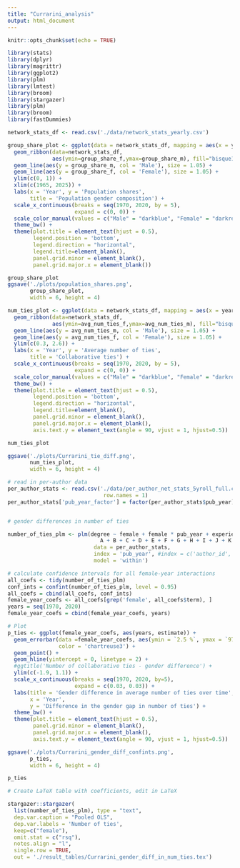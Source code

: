 ```yaml
---
title: "Currarini_analysis"
output: html_document
---
```


```r
knitr::opts_chunk$set(echo = TRUE) 
```

```r
library(stats) 
library(dplyr)
library(magrittr)
library(ggplot2)
library(plm)
library(lmtest)
library(broom)
library(stargazer)
library(plm)
library(broom)
library(fastDummies)
```


```r
network_stats_df <- read.csv('./data/network_stats_yearly.csv')

group_share_plot <- ggplot(data = network_stats_df, mapping = aes(x = year)) + 
  geom_ribbon(data=network_stats_df, 
              aes(ymin=group_share_f,ymax=group_share_m), fill="bisque1", alpha=0.5) +
  geom_line(aes(y = group_share_m, col = 'Male'), size = 1.05) +
  geom_line(aes(y = group_share_f, col = 'Female'), size = 1.05) + 
  ylim(c(0, 1)) + 
  xlim(c(1965, 2025)) +
  labs(x = 'Year', y = 'Population shares',
       title = 'Population gender composition') +
  scale_x_continuous(breaks = seq(1970, 2020, by = 5),
                     expand = c(0, 0)) +
  scale_color_manual(values = c("Male" = "darkblue", "Female" = "darkred", 'Difference' = 'black')) +
  theme_bw() +
  theme(plot.title = element_text(hjust = 0.5),
        legend.position = 'bottom',
        legend.direction = "horizontal",
        legend.title=element_blank(),
        panel.grid.minor = element_blank(),
        panel.grid.major.x = element_blank())

group_share_plot
ggsave('./plots/population_shares.png',
       group_share_plot,
       width = 6, height = 4)

num_ties_plot <- ggplot(data = network_stats_df, mapping = aes(x = year)) + 
  geom_ribbon(data=network_stats_df, 
              aes(ymin=avg_num_ties_f,ymax=avg_num_ties_m), fill="bisque1", alpha=0.5) +
  geom_line(aes(y = avg_num_ties_m, col = 'Male'), size = 1.05) +
  geom_line(aes(y = avg_num_ties_f, col = 'Female'), size = 1.05) + 
  ylim(c(0.3, 2.6)) + 
  labs(x = 'Year', y = 'Average number of ties',
       title = 'Collaborative ties') +
  scale_x_continuous(breaks = seq(1970, 2020, by = 5),
                     expand = c(0, 0)) +
  scale_color_manual(values = c("Male" = "darkblue", "Female" = "darkred", 'Difference' = 'black')) +
  theme_bw() +
  theme(plot.title = element_text(hjust = 0.5),
        legend.position = 'bottom',
        legend.direction = "horizontal",
        legend.title=element_blank(),
        panel.grid.minor = element_blank(),
        panel.grid.major.x = element_blank(),
        axis.text.y = element_text(angle = 90, vjust = 1, hjust=0.5))

num_ties_plot

ggsave('./plots/Currarini_tie_diff.png',
       num_ties_plot,
       width = 6, height = 4)

```


```r
# read in per-author data
per_author_stats <- read.csv('./data/per_author_net_stats_5yroll_full.csv',
                              row.names = 1)
per_author_stats['pub_year_factor'] = factor(per_author_stats$pub_year)


# gender differences in number of ties

number_of_ties_plm <- plm(degree ~ female + female * pub_year + experience_year + 
                             A + B + C + D + E + F + G + H + I + J + K + L + M + N + O + P + Q + R + Y + Z,
                           data = per_author_stats,
                           index = 'pub_year', #index = c('author_id', 'pub_year'), # both FE
                           model = 'within') 

# calculate confidence intervals for all female-year interactions
all_coefs <- tidy(number_of_ties_plm)
conf_ints = confint(number_of_ties_plm, level = 0.95)
all_coefs = cbind(all_coefs, conf_ints)
female_year_coefs <- all_coefs[grep('female', all_coefs$term), ]
years = seq(1970, 2020)
female_year_coefs = cbind(female_year_coefs, years)

# Plot
p_ties <- ggplot(female_year_coefs, aes(years, estimate)) +
  geom_errorbar(data =female_year_coefs, aes(ymin = `2.5 %`, ymax = `97.5 %`),
                color = 'chartreuse3') +
  geom_point() +
  geom_hline(yintercept = 0, linetype = 2) +
  #ggtitle('Number of collaborative ties - gender difference') +
  ylim(c(-1.9, 1.1)) +
  scale_x_continuous(breaks = seq(1970, 2020, by=5),
                     expand = c(0.03, 0.03)) +
  labs(title = 'Gender difference in average number of ties over time',
       x = 'Year',
       y = 'Difference in the gender gap in number of ties') +
  theme_bw() +
  theme(plot.title = element_text(hjust = 0.5),
        panel.grid.minor = element_blank(),
        panel.grid.major.x = element_blank(),
        axis.text.y = element_text(angle = 90, vjust = 1, hjust=0.5))

ggsave('./plots/Currarini_gender_diff_confints.png',
       p_ties,
       width = 6, height = 4)

p_ties

# Create LaTeX table with coefficients, edit in LaTeX

stargazer::stargazer(
  list(number_of_ties_plm), type = "text",
  dep.var.caption = "Pooled OLS",
  dep.var.labels = 'Number of ties',
  keep=c("female"),
  omit.stat = c("rsq"),
  notes.align = "l",
  single.row = TRUE,
  out = './result_tables/Currarini_gender_diff_in_num_ties.tex')

```

